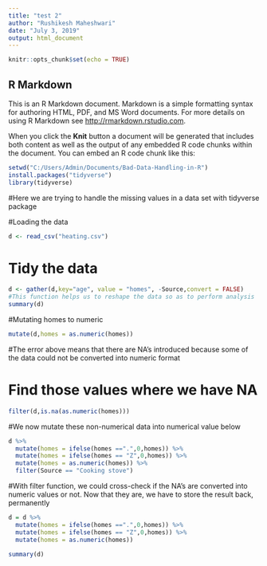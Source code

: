 ```yaml
---
title: "test 2"
author: "Rushikesh Maheshwari"
date: "July 3, 2019"
output: html_document
---
```


```r
knitr::opts_chunk$set(echo = TRUE)
```
## R Markdown

This is an R Markdown document. Markdown is a simple formatting syntax for authoring HTML, PDF, and MS Word documents. For more details on using R Markdown see <http://rmarkdown.rstudio.com>.

When you click the **Knit** button a document will be generated that includes both content as well as the output of any embedded R code chunks within the document. You can embed an R code chunk like this:


```r
setwd("C:/Users/Admin/Documents/Bad-Data-Handling-in-R")
install.packages("tidyverse")
library(tidyverse)
```

#Here we are trying to handle the missing values in a data set with tidyverse package

#Loading the data
```r
d <- read_csv("heating.csv")
```
# Tidy the data
```r
d <- gather(d,key="age", value = "homes", -Source,convert = FALSE) 
#This function helps us to reshape the data so as to perform analysis
summary(d)
```

#Mutating homes to numeric
```r
mutate(d,homes = as.numeric(homes))
```

#The error above means that there are NA's introduced because some of the data could not be converted into numeric format

# Find those values where we have NA
```r
filter(d,is.na(as.numeric(homes)))
```
#We now mutate these non-numerical data into numerical value below
```r
d %>% 
  mutate(homes = ifelse(homes ==".",0,homes)) %>%
  mutate(homes = ifelse(homes == "Z",0,homes)) %>%
  mutate(homes = as.numeric(homes)) %>%
  filter(Source == "Cooking stove")
```
#With filter function, we could cross-check if the NA's are converted into numeric values or not. Now that they are, we have to store the result back, permanently 

```r
d = d %>% 
  mutate(homes = ifelse(homes ==".",0,homes)) %>%
  mutate(homes = ifelse(homes == "Z",0,homes)) %>%
  mutate(homes = as.numeric(homes))

summary(d)
```
